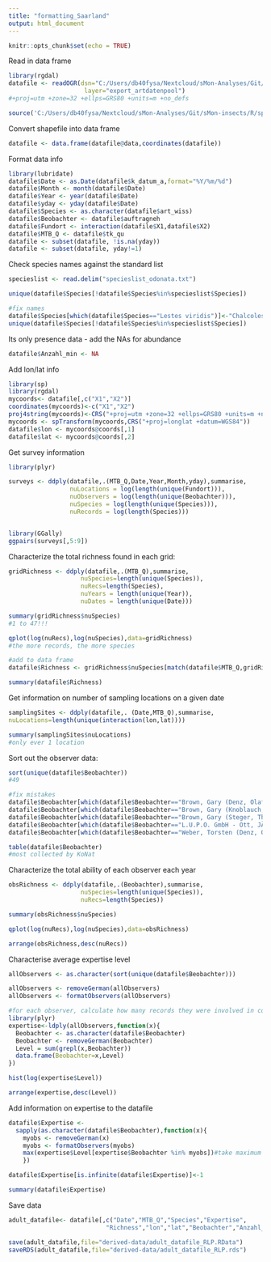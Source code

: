```yaml
---
title: "formatting_Saarland"
output: html_document
---
```


```r

knitr::opts_chunk$set(echo = TRUE)

```

Read in data frame

```r

library(rgdal)
datafile <- readOGR(dsn="C:/Users/db40fysa/Nextcloud/sMon-Analyses/Git/sMon-insects/raw-data/RLP/direct_download/export_artdatenpool",
                     layer="export_artdatenpool")
#+proj=utm +zone=32 +ellps=GRS80 +units=m +no_defs

source('C:/Users/db40fysa/Nextcloud/sMon-Analyses/Git/sMon-insects/R/sparta_wrapper_functions.R')

```

Convert shapefile into data frame

```r

datafile <- data.frame(datafile@data,coordinates(datafile))

```


Format data info

```r

library(lubridate)
datafile$Date <- as.Date(datafile$k_datum_a,format="%Y/%m/%d")
datafile$Month <- month(datafile$Date)
datafile$Year <- year(datafile$Date)
datafile$yday <- yday(datafile$Date)
datafile$Species <- as.character(datafile$art_wiss)
datafile$Beobachter <- datafile$auftragneh
datafile$Fundort <- interaction(datafile$X1,datafile$X2)
datafile$MTB_Q <- datafile$tk_qu
datafile <- subset(datafile, !is.na(yday))
datafile <- subset(datafile, yday!=1)
```


Check species names against the standard list

```r
specieslist <- read.delim("specieslist_odonata.txt")

unique(datafile$Species[!datafile$Species%in%specieslist$Species])

#fix names
datafile$Species[which(datafile$Species=="Lestes viridis")]<-"Chalcolestes viridis"
unique(datafile$Species[!datafile$Species%in%specieslist$Species])

```

Its only presence data - add the NAs for abundance

```r

datafile$Anzahl_min <- NA

```

Add lon/lat info

```r

library(sp)
library(rgdal)
mycoords<- datafile[,c("X1","X2")]
coordinates(mycoords)<-c("X1","X2")
proj4string(mycoords)<-CRS("+proj=utm +zone=32 +ellps=GRS80 +units=m +no_defs")
mycoords <- spTransform(mycoords,CRS("+proj=longlat +datum=WGS84"))
datafile$lon <- mycoords@coords[,1]
datafile$lat <- mycoords@coords[,2]


```



Get survey information

```r

library(plyr)

surveys <- ddply(datafile,.(MTB_Q,Date,Year,Month,yday),summarise,
                 nuLocations = log(length(unique(Fundort))),
                 nuObservers = log(length(unique(Beobachter))),
                 nuSpecies = log(length(unique(Species))),
                 nuRecords = log(length(Species)))


library(GGally)
ggpairs(surveys[,5:9])


```

Characterize the total richness found in each grid:

```r
gridRichness <- ddply(datafile,.(MTB_Q),summarise,
                    nuSpecies=length(unique(Species)),
                    nuRecs=length(Species),
                    nuYears = length(unique(Year)),
                    nuDates = length(unique(Date)))

summary(gridRichness$nuSpecies)
#1 to 47!!!

qplot(log(nuRecs),log(nuSpecies),data=gridRichness)
#the more records, the more species

#add to data frame
datafile$Richness <- gridRichness$nuSpecies[match(datafile$MTB_Q,gridRichness$MTB_Q)]

summary(datafile$Richness)


```


Get information on number of sampling locations on a given date

```r

samplingSites <- ddply(datafile,. (Date,MTB_Q),summarise,
nuLocations=length(unique(interaction(lon,lat))))

summary(samplingSites$nuLocations)
#only ever 1 location

```

Sort out the observer data:

```r

sort(unique(datafile$Beobachter))
#49

#fix mistakes
datafile$Beobachter[which(datafile$Beobachter=="Brown, Gary (Denz, Olaf)")]<-"Brown, Gary"
datafile$Beobachter[which(datafile$Beobachter=="Brown, Gary (Knoblauch, Josef)")]<-"Brown, Gary"
datafile$Beobachter[which(datafile$Beobachter=="Brown, Gary (Steger, Thomas)")]<-"Brown, Gary"
datafile$Beobachter[which(datafile$Beobachter=="L.U.P.O. GmbH - Ott, JÃ¼rgen")]<-"L.U.P.O.GmbH - Dr. Ott, JÃ¼rgen"
datafile$Beobachter[which(datafile$Beobachter=="Weber, Torsten (Denz, Olaf)")]<-"Weber, Torsten"

table(datafile$Beobachter)
#most collected by KoNat

```

Characterize the total ability of each observer each year

```r

obsRichness <- ddply(datafile,.(Beobachter),summarise,
                    nuSpecies=length(unique(Species)),
                    nuRecs=length(Species))

summary(obsRichness$nuSpecies)

qplot(log(nuRecs),log(nuSpecies),data=obsRichness)

arrange(obsRichness,desc(nuRecs))

```

Characterise average expertise level

```r

allObservers <- as.character(sort(unique(datafile$Beobachter)))

allObservers <- removeGerman(allObservers)
allObservers <- formatObservers(allObservers)

#for each observer, calculate how many records they were involved in collecting
library(plyr)
expertise<-ldply(allObservers,function(x){
  Beobachter <- as.character(datafile$Beobachter)
  Beobachter <- removeGerman(Beobachter)
  Level = sum(grepl(x,Beobachter))
  data.frame(Beobachter=x,Level)
})

hist(log(expertise$Level))  

arrange(expertise,desc(Level))


```

Add information on expertise to the datafile

```r

datafile$Expertise <-
  sapply(as.character(datafile$Beobachter),function(x){
    myobs <- removeGerman(x)
    myobs <- formatObservers(myobs)
    max(expertise$Level[expertise$Beobachter %in% myobs])#take maximum level when there is a group of observers
    })

datafile$Expertise[is.infinite(datafile$Expertise)]<-1

summary(datafile$Expertise)


```


Save data

```r

adult_datafile<- datafile[,c("Date","MTB_Q","Species","Expertise",
                           "Richness","lon","lat","Beobachter","Anzahl_min")]

save(adult_datafile,file="derived-data/adult_datafile_RLP.RData")
saveRDS(adult_datafile,file="derived-data/adult_datafile_RLP.rds")

```



